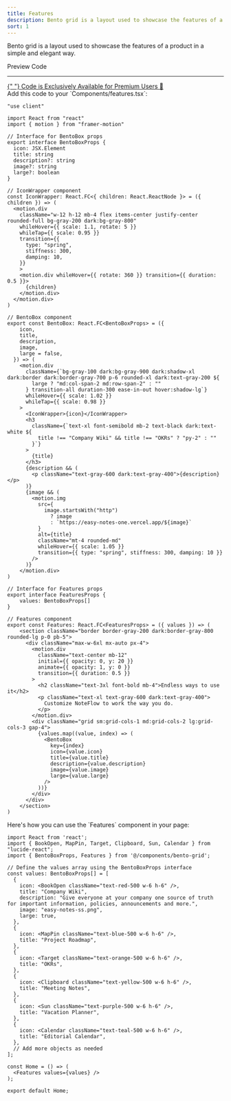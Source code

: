 ```yaml
---
title: Features
description: Bento grid is a layout used to showcase the features of a product in a simple and elegant way.
sort: 1
---
```




<span class="text-lg leading-2">Bento grid is a layout used to showcase the features of a product in a simple and elegant way.</span>


 <div className={cn("relative my-4 flex flex-col space-y-2 ")} {...props}>

<Tabs defaultValue="preview" >
<div className="flex items-center justify-between pb-3">
  <TabsList aria-label="Pricing section" className="w-full justify-start rounded-none border-b bg-transparent p-0">
    <TabsTrigger value="preview" className="relative h-9 rounded-none border-b-2 border-b-transparent bg-transparent px-4 pb-3 pt-2 font-semibold text-muted-foreground shadow-none transition-none data-[state=active]:border-b-primary data-[state=active]:text-foreground data-[state=active]:shadow-none">Preview</TabsTrigger>
    <TabsTrigger value="code" className="relative h-9 rounded-none border-b-2 border-b-transparent bg-transparent px-4 pb-3 pt-2 font-semibold text-muted-foreground shadow-none transition-none data-[state=active]:border-b-primary data-[state=active]:text-foreground data-[state=active]:shadow-none">Code</TabsTrigger>
  </TabsList>
  </div>
  <TabsContent value="preview" className="relative rounded-md px-4"><Features /></TabsContent>

  <TabsContent value="code">
  <div className="z-10 flex min-h-[5rem] items-center justify-center cursor-pointer border-4 border-black">
      <a href="/pricing-section" style={{textDecoration: 'none'}}>
        <AnimatedGradientText className="border-[4px]">
           <hr className="mx-2 h-1 w-[2px] shrink-0 bg-gray-300" />{" "}
          <span
            className={cn(
              `inline animate-gradient bg-gradient-to-r from-[#ffaa40] via-[#9c40ff] to-[#ffaa40] bg-[length:var(--bg-size)_100%] bg-clip-text text-transparent text-lg font-semibold tracking-tighter`,
            )}
          >
            Code is Exclusively Available for Premium Users  🎉 
          </span>
          <ChevronRight className="ml-1 size-3 transition-transform duration-300 ease-in-out group-hover:translate-x-0.5" />
        </AnimatedGradientText>
      </a>
    </div>


  
<CheckPaidStatus>
  Add this code to your `Components/features.tsx`:

  ```tsx
"use client"

import React from "react"
import { motion } from "framer-motion"

// Interface for BentoBox props
export interface BentoBoxProps {
    icon: JSX.Element
    title: string
    description?: string
    image?: string
    large?: boolean
  }

// IconWrapper component
const IconWrapper: React.FC<{ children: React.ReactNode }> = ({ children }) => (
    <motion.div
      className="w-12 h-12 mb-4 flex items-center justify-center rounded-full bg-gray-200 dark:bg-gray-800"
      whileHover={{ scale: 1.1, rotate: 5 }}
      whileTap={{ scale: 0.95 }}
      transition={{
        type: "spring",
        stiffness: 300,
        damping: 10,
      }}
      >
      <motion.div whileHover={{ rotate: 360 }} transition={{ duration: 0.5 }}>
        {children}
      </motion.div>
    </motion.div>
)

// BentoBox component
export const BentoBox: React.FC<BentoBoxProps> = ({
      icon,
      title,
      description,
      image,
      large = false,
    }) => (
      <motion.div
        className={`bg-gray-100 dark:bg-gray-900 dark:shadow-xl dark:border dark:border-gray-700 p-6 rounded-xl dark:text-gray-200 ${
          large ? "md:col-span-2 md:row-span-2" : ""
        } transition-all duration-300 ease-in-out hover:shadow-lg`}
        whileHover={{ scale: 1.02 }}
        whileTap={{ scale: 0.98 }}
      >
        <IconWrapper>{icon}</IconWrapper>
        <h3
          className={`text-xl font-semibold mb-2 text-black dark:text-white ${
            title !== "Company Wiki" && title !== "OKRs" ? "py-2" : ""
          }`}
        >
          {title}
        </h3>
        {description && (
          <p className="text-gray-600 dark:text-gray-400">{description}</p>
        )}
        {image && (
          <motion.img
            src={
              image.startsWith("http")
                ? image
                : `https://easy-notes-one.vercel.app/${image}`
            }
            alt={title}
            className="mt-4 rounded-md"
            whileHover={{ scale: 1.05 }}
            transition={{ type: "spring", stiffness: 300, damping: 10 }}
          />
        )}
      </motion.div>
)

// Interface for Features props
export interface FeaturesProps {
      values: BentoBoxProps[]
}

// Features component
export const Features: React.FC<FeaturesProps> = ({ values }) => (
      <section className="border border-gray-200 dark:border-gray-800 rounded-lg p-0 pb-5">
        <div className="max-w-6xl mx-auto px-4">
          <motion.div
            className="text-center mb-12"
            initial={{ opacity: 0, y: 20 }}
            animate={{ opacity: 1, y: 0 }}
            transition={{ duration: 0.5 }}
          >
            <h2 className="text-3xl font-bold mb-4">Endless ways to use it</h2>
            <p className="text-xl text-gray-600 dark:text-gray-400">
              Customize NoteFlow to work the way you do.
            </p>
          </motion.div>
          <div className="grid sm:grid-cols-1 md:grid-cols-2 lg:grid-cols-3 gap-4">
            {values.map((value, index) => (
              <BentoBox
                key={index}
                icon={value.icon}
                title={value.title}
                description={value.description}
                image={value.image}
                large={value.large}
              />
            ))}
          </div>
        </div>
      </section>
)

```

<p className="font-semibold ">Here's how you can use the `Features` component in your page:</p>

```tsx
import React from 'react';
import { BookOpen, MapPin, Target, Clipboard, Sun, Calendar } from "lucide-react";
import { BentoBoxProps, Features } from '@/components/bento-grid';

// Define the values array using the BentoBoxProps interface
const values: BentoBoxProps[] = [
  {
    icon: <BookOpen className="text-red-500 w-6 h-6" />,
    title: "Company Wiki",
    description: "Give everyone at your company one source of truth for important information, policies, announcements and more.",
    image: "easy-notes-ss.png",
    large: true,
  },
  {
    icon: <MapPin className="text-blue-500 w-6 h-6" />,
    title: "Project Roadmap",
  },
  {
    icon: <Target className="text-orange-500 w-6 h-6" />,
    title: "OKRs",
  },
  {
    icon: <Clipboard className="text-yellow-500 w-6 h-6" />,
    title: "Meeting Notes",
  },
  {
    icon: <Sun className="text-purple-500 w-6 h-6" />,
    title: "Vacation Planner",
  },
  {
    icon: <Calendar className="text-teal-500 w-6 h-6" />,
    title: "Editorial Calendar",
  },
  // Add more objects as needed
];

const Home = () => (
  <Features values={values} />
);

export default Home;

```

</CheckPaidStatus>
  </TabsContent>
</Tabs>
</div>





